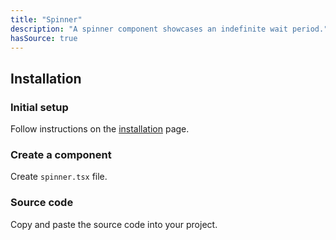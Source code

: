 ```yaml
---
title: "Spinner"
description: "A spinner component showcases an indefinite wait period."
hasSource: true
---
```


## Installation

<Steps>

### Initial setup

Follow instructions on the [installation](/docs/overview/installation) page.

### Create a component

Create `spinner.tsx` file.

### Source code

Copy and paste the source code into your project.

</Steps>
